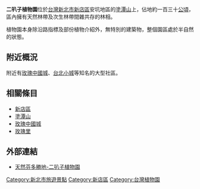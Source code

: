 {{Expand|time=2009-01-07}}

'''二叭子植物園'''位於[[台灣|台灣]][[新北市|新北市]][[新店區|新店區]]安坑地區的[[塗潭山|塗潭山]]上，佔地約一百三十[[公頃|公頃]]，區內擁有天然林帶及次生林帶間雜共存的林相。

植物園本身除沿路指標及部份植物介紹外，無特別的建築物，整個園區處於半自然的狀態。

==附近概況==
附近有[[玫瑰中國城|玫瑰中國城]]、[[小城里|台北小城]]等知名的大型社區。

==相關條目==
* [[新店區|新店區]]
* [[塗潭山|塗潭山]]
* [[玫瑰中國城|玫瑰中國城]]
* [[玫瑰里|玫瑰里]]

==外部連結==
*[http://www.rosearea.com/shinden.php?art_id=506 天然芬多勝地-二叭子植物園 ]{{Wayback|url=http://www.rosearea.com/shinden.php?art_id=506 |date=20160304081426 }}

[[Category:新北市旅遊景點|Category:新北市旅遊景點]]
[[Category:新店區|Category:新店區]]
[[Category:台灣植物園|Category:台灣植物園]]